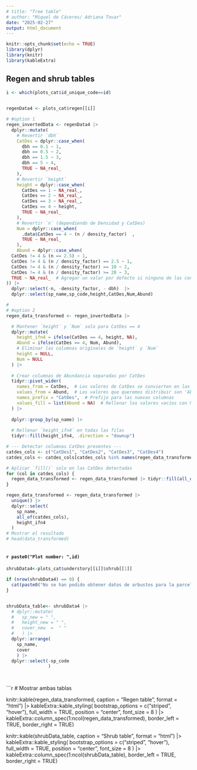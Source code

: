 ```yaml
---
# title: "Tree table"
# author: "Miquel de Cáceres/ Adriana Tovar"
date: "2025-02-27"
output: html_document
---
```


```r
knitr::opts_chunk$set(echo = TRUE)
library(dplyr)
library(knitr)
library(kableExtra)
```

## Regen  and shrub tables 

```r

i <- which(plots_cat$id_unique_code==id)

 
regenData4 <- plots_cat$regen[[i]]

# #option 1
regen_invertedData <- regenData4 |>
  dplyr::mutate(
    # Revertir `dbh`
    CatDes = dplyr::case_when(
      dbh == 0.1 ~ 1,
      dbh == 0.5 ~ 2,
      dbh == 1.5 ~ 3,
      dbh == 5 ~ 4,
      TRUE ~ NA_real_
    ),
    # Revertir `height`
    height = dplyr::case_when(
      CatDes == 1 ~ NA_real_,
      CatDes == 2 ~ NA_real_,
      CatDes == 3 ~ NA_real_,
      CatDes == 4 ~ height,
      TRUE ~ NA_real_
    ),
    # Revertir `n` (dependiendo de Densidad y CatDes)
    Num = dplyr::case_when(
      .data$CatDes == 4 ~ (n / density_factor)  ,
      TRUE ~ NA_real_
    ),
    Abund = dplyr::case_when(
  CatDes != 4 & (n == 2.5) ~ 1,
  CatDes != 4 & (n / density_factor) == 2.5 ~ 1,
  CatDes != 4 & (n / density_factor) == 10 ~ 2,
  CatDes != 4 & (n / density_factor) >= 20 ~ 3,
  TRUE ~ NA_real_  # Agregar un valor por defecto si ninguna de las condiciones se cumple
)) |>
  dplyr::select(-n, -density_factor, - dbh)  |>
  dplyr::select(sp_name,sp_code,height,CatDes,Num,Abund)

#
# #option 2
regen_data_transformed <- regen_invertedData |>

  # Mantener `height` y `Num` solo para CatDes == 4
  dplyr::mutate(
    height_ifn4 = ifelse(CatDes == 4, height, NA),
    Abund = ifelse(CatDes == 4, Num, Abund),
    # Eliminar las columnas originales de `height` y `Num`
    height = NULL,
    Num = NULL
  ) |>
  
  # Crear columnas de Abundancia separadas por CatDes
  tidyr::pivot_wider(
    names_from = CatDes,  # Los valores de CatDes se convierten en las nuevas columnas
    values_from = Abund,  # Los valores que queremos distribuir son 'Abund'
    names_prefix = "CatDes",  # Prefijo para las nuevas columnas
    values_fill = list(Abund = NA)  # Rellenar los valores vacíos con NA
  ) |>
  
  dplyr::group_by(sp_name) |>
  
  # Rellenar `height_ifn4` en todas las filas
  tidyr::fill(height_ifn4, .direction = "downup") 

# --- Detectar columnas CatDes presentes ---
catdes_cols <- c("CatDes1", "CatDes2", "CatDes3", "CatDes4")
catdes_cols <- catdes_cols[catdes_cols %in% names(regen_data_transformed)]

# Aplicar `fill()` solo en las CatDes detectadas
for (col in catdes_cols) {
  regen_data_transformed <- regen_data_transformed |> tidyr::fill(all_of(col), .direction = "downup")
}

regen_data_transformed <- regen_data_transformed |>
  unique() |>
  dplyr::select(
    sp_name,
    all_of(catdes_cols),
    height_ifn4
  )
# Mostrar el resultado
# head(data_transformed)



```


#### `r paste0("Plot number: ",id)`



```r

shrubData4<-plots_cat$understory[[i]]$shrub[[1]]

if (nrow(shrubData4) == 0) {
  cat(paste0("No se han podido obtener datos de arbustos para la parcela ", id, "\n"))
}


shrubData_table<- shrubData4 |> 
  # dplyr::mutate(
  #   sp_new = " ",
  #   height_new = " ",
  #   cover_new  =  " "
  #   ) |> 
  dplyr::arrange( 
    sp_name,
    cover
    ) |> 
  dplyr::select(-sp_code
                )
  



```


```r
# Mostrar ambas tablas

knitr::kable(regen_data_transformed, caption = "Regen table", format = "html") |> 
  kableExtra::kable_styling(
    bootstrap_options = c("striped", "hover"),
    full_width = TRUE,
    position = "center",
    font_size = 8
  ) |> 
  kableExtra::column_spec(1:ncol(regen_data_transformed), border_left = TRUE, border_right = TRUE)

knitr::kable(shrubData_table, caption = "Shrub table", format = "html") |> 
  kableExtra::kable_styling(
    bootstrap_options = c("striped", "hover"),
    full_width = TRUE,
    position = "center",
    font_size = 8
  ) |> 
  kableExtra::column_spec(1:ncol(shrubData_table), border_left = TRUE, border_right = TRUE)
